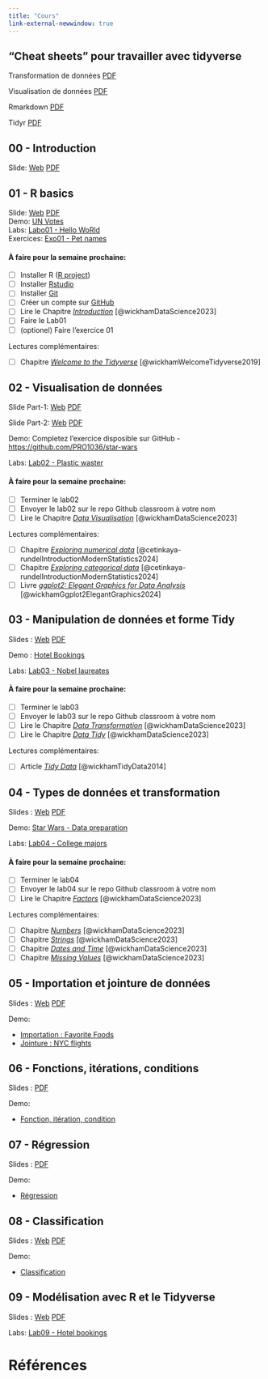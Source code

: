 ```yaml
---
title: "Cours"
link-external-newwindow: true
---
```

## "Cheat sheets" pour travailler avec tidyverse

Transformation de données [PDF](data-transformation-cs.pdf)

Visualisation de données [PDF](data-visualization-cs.pdf)

Rmarkdown [PDF](rmarkdown-cs.pdf)

Tidyr [PDF](tidyr-cs.pdf)

## 00 - Introduction

Slide: [Web](../../slides/00%20-%20Intro/00%20-%20intro.qmd){target="_blank"} [PDF](00%20-%20intro.pdf)

## 01 - R basics

Slide: [Web](../../slides/01%20-%20Toolbox/01%20-%20toolbox.qmd){target="_blank"} [PDF](01%20-%20toolbox.pdf) <br/>Demo: [UN Votes](../demo/unvotes/unvotes.qmd) <br/>Labs: [Labo01 - Hello WoRld](../labs/lab01-hello-world/lab01-hello-world.qmd) <br/>Exercices: [Exo01 - Pet names](../exercices/exo01-pet-names/exo01-pet-names.qmd)

#### À faire pour la semaine prochaine:

-   [ ] Installer R ([R project](https://www.r-project.org/))
-   [ ] Installer [Rstudio](https://posit.co/download/rstudio-desktop/)
-   [ ] Installer [Git](https://git-scm.com/downloads)
-   [ ] Créer un compte sur [GitHub](https://github.com/)
-   [ ] Lire le Chapitre [*Introduction*](https://r4ds.hadley.nz/intro) [@wickhamDataScience2023]
-   [ ] Faire le Lab01
-   [ ] (optionel) Faire l'exercice 01

Lectures complémentaires:

-   [ ] Chapitre [*Welcome to the Tidyverse*](../papers/Wickham2019_Welcome-to-the-Tidyverse.pdf) [@wickhamWelcomeTidyverse2019]

## 02 - Visualisation de données

Slide Part-1: [Web](../../slides/02%20-%20Dataviz/02%20-%20dataviz.qmd){target="_blank"} [PDF](02%20-%20dataviz%20-%20P1.pdf)

Slide Part-2: [Web](../../slides/02%20-%20Dataviz/02%20-%20dataviz%20-%2002.qmd){target="_blank"} [PDF](02%20-%20dataviz%20-%20P2.pdf)

Demo: Completez l'exercice disposible sur GitHub - <https://github.com/PRO1036/star-wars>

Labs: [Lab02 - Plastic waster](../labs/lab02-plastic-waste/lab02-plastic-waste.qmd)

#### À faire pour la semaine prochaine:

-   [ ] Terminer le lab02
-   [ ] Envoyer le lab02 sur le repo Github classroom à votre nom
-   [ ] Lire le Chapitre [*Data Visualisation*](https://r4ds.had.co.nz/data-visualisation.html) [@wickhamDataScience2023]

Lectures complémentaires:

-   [ ] Chapitre [*Exploring numerical data*](https://openintro-ims.netlify.app/explore-numerical) [@cetinkaya-rundelIntroductionModernStatistics2024]
-   [ ] Chapitre [*Exploring categorical data*](https://openintro-ims.netlify.app/explore-categorical) [@cetinkaya-rundelIntroductionModernStatistics2024]
-   [ ] Livre [*ggplot2: Elegant Graphics for Data Analysis*](https://ggplot2-book.org/) [@wickhamGgplot2ElegantGraphics2024]

## 03 - Manipulation de données et forme Tidy

Slides : [Web](../../slides/03 - Tidy-data/03 - tidy-data.qmd){target="_blank"} [PDF](03 - tidy-data.pdf)

Demo : [Hotel Bookings](https://github.com/PRO1036/hotel-bookings)

Labs: [Lab03 - Nobel laureates](../labs/lab03-nobel-laureates/lab03-nobel-laureates.qmd)

#### À faire pour la semaine prochaine:

-   [ ] Terminer le lab03
-   [ ] Envoyer le lab03 sur le repo Github classroom à votre nom
-   [ ] Lire le Chapitre [*Data Transformation*](https://r4ds.hadley.nz/data-transform) [@wickhamDataScience2023]
-   [ ] Lire le Chapitre [*Data Tidy*](https://r4ds.hadley.nz/data-tidy) [@wickhamDataScience2023]

Lectures complémentaires:

-   [ ] Article [*Tidy Data*](../papers/Wickham2014_Tidy-Data.pdf) [@wickhamTidyData2014]

## 04 - Types de données et transformation

Slides : [Web](../../slides/04 - Data types/04 - data-types.qmd){target="_blank"} [PDF](04 - data-types.pdf)

Demo: [Star Wars - Data preparation](https://github.com/PRO1036/star-wars-2)

Labs: [Lab04 - College majors](../labs/lab04-college-majors/lab04-college-majors.qmd)

#### À faire pour la semaine prochaine:

-   [ ] Terminer le lab04
-   [ ] Envoyer le lab04 sur le repo Github classroom à votre nom
-   [ ] Lire le Chapitre [*Factors*](https://r4ds.hadley.nz/factors) [@wickhamDataScience2023]

Lectures complémentaires:

-   [ ] Chapitre [*Numbers*](https://r4ds.hadley.nz/numbers) [@wickhamDataScience2023]
-   [ ] Chapitre [*Strings*](https://r4ds.hadley.nz/strings) [@wickhamDataScience2023]
-   [ ] Chapitre [*Dates and Time*](https://r4ds.hadley.nz/datetimes) [@wickhamDataScience2023]
-   [ ] Chapitre [*Missing Values*](https://r4ds.hadley.nz/missing-values) [@wickhamDataScience2023]


## 05 - Importation et jointure de données

Slides : [Web](../../slides/05 - import-join/05 - import-join.qmd){target="_blank"} [PDF](05 - import-join.pdf)

Demo: 

- [Importation : Favorite Foods](https://github.com/PRO1036/favorite-foods)
- [Jointure : NYC flights](https://github.com/PRO1036/nycflights)

## 06 - Fonctions, itérations, conditions

Slides : [PDF](06 - Fonctions_iterations_conditions.pdf)

Demo: 

- [Fonction, itération, condition](https://github.com/PRO1036/fonctions-iterations-condition)


## 07 - Régression

Slides : [PDF](07 - Régression.pdf)

Demo: 

- [Régression](https://github.com/PRO1036/paris-painting)

## 08 - Classification

Slides : [Web](08-Classication.html){target="_blank"} [PDF](08-Classification.pdf)

Demo:

- [Classification](https://github.com/PRO1036/Demo-classification)

## 09 - Modélisation avec R et le Tidyverse

Slides : [Web](../../slides/09 - ML/09 - ML.qmd){target="_blank"} [PDF](09 - Modeling.pdf)

Labs: [Lab09 - Hotel bookings](../labs/lab09-hotel-bookings/lab09-hotel-booking.qmd)

# Références

::: {#refs}
:::
